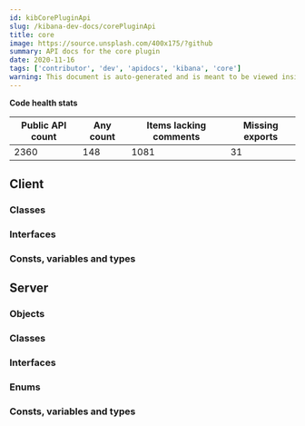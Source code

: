 ```yaml
---
id: kibCorePluginApi
slug: /kibana-dev-docs/corePluginApi
title: core
image: https://source.unsplash.com/400x175/?github
summary: API docs for the core plugin
date: 2020-11-16
tags: ['contributor', 'dev', 'apidocs', 'kibana', 'core']
warning: This document is auto-generated and is meant to be viewed inside our experimental, new docs system. Reach out in #docs-engineering for more info.
---
```






**Code health stats**

| Public API count  | Any count | Items lacking comments | Missing exports | 
|-------------------|-----------|------------------------|-----------------|
| 2360 | 148 | 1081 | 31 |

## Client

### Classes
<DocDefinitionList data={coreObj.client.classes}/>

### Interfaces
<DocDefinitionList data={coreObj.client.interfaces}/>

### Consts, variables and types
<DocDefinitionList data={coreObj.client.misc}/>

## Server

### Objects
<DocDefinitionList data={coreObj.server.objects}/>

### Classes
<DocDefinitionList data={coreObj.server.classes}/>

### Interfaces
<DocDefinitionList data={coreObj.server.interfaces}/>

### Enums
<DocDefinitionList data={coreObj.server.enums}/>

### Consts, variables and types
<DocDefinitionList data={coreObj.server.misc}/>

